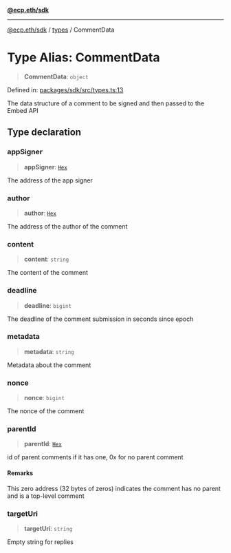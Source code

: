 [**@ecp.eth/sdk**](/sdk-reference/index.mdx)

***

[@ecp.eth/sdk](/sdk-reference/index.mdx) / [types](/sdk-reference/types/index.mdx) / CommentData

# Type Alias: CommentData

> **CommentData**: `object`

Defined in: [packages/sdk/src/types.ts:13](https://github.com/ecp-eth/comments-monorepo/blob/main/packages/sdk/src/types.ts#L13)

The data structure of a comment to be signed and then passed to the Embed API

## Type declaration

### appSigner

> **appSigner**: [`Hex`](/sdk-reference/types/type-aliases/Hex.mdx)

The address of the app signer

### author

> **author**: [`Hex`](/sdk-reference/types/type-aliases/Hex.mdx)

The address of the author of the comment

### content

> **content**: `string`

The content of the comment

### deadline

> **deadline**: `bigint`

The deadline of the comment submission in seconds since epoch

### metadata

> **metadata**: `string`

Metadata about the comment

### nonce

> **nonce**: `bigint`

The nonce of the comment

### parentId

> **parentId**: [`Hex`](/sdk-reference/types/type-aliases/Hex.mdx)

id of parent comments if it has one, 0x for no parent comment

#### Remarks

This zero address (32 bytes of zeros) indicates the comment has no parent and is a top-level comment

### targetUri

> **targetUri**: `string`

Empty string for replies
